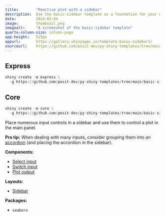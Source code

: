 ```yaml
---
title:        "Reactive plot with a sidebar"
description:  Use the basic-sidebar template as a foundation for your next Shiny app.
date:         2024-03-04
image:        thumbnail.png
imagealt:     "A screenshot of the basic-sidebar template"
quarto-column-size: column-page
app-height:   525px
appurl:       https://gallery.shinyapps.io/template-basic-sidebar1/
sourceurl:    https://github.com/posit-dev/py-shiny-templates/tree/main/basic-sidebar
---
```


::: {.panel-tabset .shiny-mode-tabset  group="shiny-app-mode"}
## Express
``` python
shiny create -m express \
  -g https://github.com/posit-dev/py-shiny-templates/tree/main/basic-sidebar
```
## Core
``` python
shiny create -m core \
  -g https://github.com/posit-dev/py-shiny-templates/tree/main/basic-sidebar
```
:::


Place numerous input controls in a sidebar and use them to control a plot in the main panel.

**Pro tip:** When dealing with many inputs, consider grouping them into an [accordion](https://shiny.posit.co/py/api/core/ui.accordion.html) (and placing the accordion in the sidebar).


:::: {.grid .tags}

::: {.g-col-6 .g-col-sm-4}
**Components:**

* [Select input](/components/inputs/select-single)
* [Switch input](/components/inputs/switch)
* [Plot output](/components/outputs/plot-seaborn)

:::
::: {.g-col-6 .g-col-sm-4}
**Layouts:**

* [Sidebar](https://shiny.posit.co/py/layouts/sidebars)

:::
::: {.g-col-6 .g-col-sm-4}

**Packages:**

* `seaborn`

:::
::::
